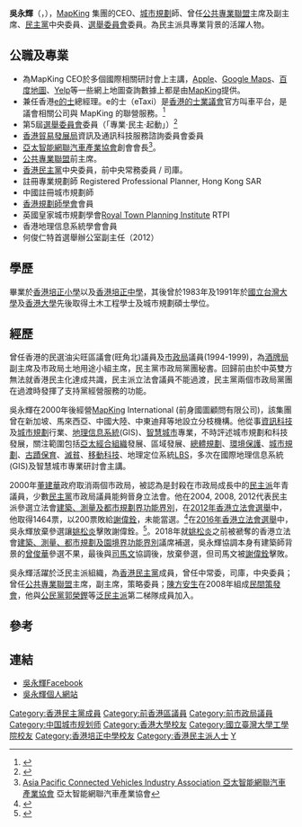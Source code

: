 {{Infobox officeholder
|honorific-prefix=
|name = 吳永輝
|native_name = Ng, Wing Fai Stanley
|native_name_lang = en
|image= File:First-chief-executive-election-debate-7.jpg
|image_size=
|honorific-suffix=
|office             = [[2016年香港選舉委員會界別分組選舉#建築、測量、都市規劃及園境界|專業。民主。起動]]特首選舉委員
|term_start         = 2016年11月
|term_end           = 
|constituency       = 
|office1             = [[市政局_(香港)|市政局議員]]
|term_start1         = 1995年5月
|term_end1           =1999年12月
|predecessor1       = 
|successor1        = 
|constituency1       =
|majority           = 
|birth_date         = {{birth date and age|1960|11|18|}}
|birth_place        = {{HKG-1945}}
|death_date         = 
|death_place        = 
| nationality        = {{CNHK}}
|party              = {{DPHK}}
|otherparty   = [[2016年香港選舉委員會界別分組選舉#建築、測量、都市規劃及園境界|專業。民主。起動]]<br>{{TPC/short}}
|alma_mater         = [[國立臺灣大學|國立臺灣大學]] ([[理學士|BSc]])<br>[[香港大學|香港大學]] ([[理學碩士|MSc]])
|occupation         =城市規劃
}}
'''吳永輝'''（{{lang-en|Stanley Ng Wing Fai}}，{{bd|1960年|11月18日|}}），[[MapKing|MapKing]] 集團的CEO、[[城市規劃|城市規劃]]師、曾任[[公共專業聯盟|公共專業聯盟]]主席及副主席、[[民主黨_(香港)|民主黨]]中央委員、[[選舉委員會_(香港)|選舉委員會]]委員。為民主派具專業背景的活躍人物。

==公職及專業==
*為MapKing CEO於多個國際相關研討會上主講，[[蘋果公司|Apple]]、[[Google_Maps|Google Maps]]、[[百度地圖|百度地圖]]、[[Yelp|Yelp]]等一些網上地圖查詢數據上都是由[[MapKing|MapKing]]提供。
*兼任香港[[e的士|e的士]]總經理。e的士（eTaxi）是[[香港的士業議會|香港的士業議會]]官方叫車平台，是議會相關公司與 MapKing 的聯營服務。<ref>{{Cite web |url=http://www.etaxi.com.hk/ |title=eTaxi網站 |accessdate=2020-10-03 |archive-date=2019-07-13 |archive-url=https://web.archive.org/web/20190713002900/https://www.etaxi.com.hk/ |dead-url=no }}</ref>
*第5屆[[選舉委員會_(香港)|選舉委員會]]委員（「專業·民主·起動」）<ref>{{Cite web |url=http://news.mingpao.com/pns/dailynews/web_tc/article/20170206/s00002/1486317887061 |title=泛民建測規園選委 稱未必綑綁投票 |accessdate=2017-04-08 |archive-date=2017-04-08 |archive-url=https://web.archive.org/web/20170408171710/http://news.mingpao.com/pns/dailynews/web_tc/article/20170206/s00002/1486317887061 |dead-url=no }}</ref>
*[[香港貿易發展局|香港貿易發展局]]資訊及通訊科技服務諮詢委員會委員
*[[亞太智能網聯汽車產業協會|亞太智能網聯汽車產業協會]]創會會長<ref>[http://www.vehiclesconnected.org Asia Pacific Connected Vehicles Industry Association 亞太智能網聯汽車產業協會]{{Wayback|url=http://www.vehiclesconnected.org/ |date=20200301120421 }} 亞太智能網聯汽車產業協會</ref>。
*[[公共專業聯盟|公共專業聯盟]]前主席。 
*[[香港民主黨|香港民主黨]]中央委員，前中央常務委員 / 司庫。 
*註冊專業規劃師 Registered Professional Planner, Hong Kong SAR
*中國註冊城市規劃師 
*[[香港規劃師學會|香港規劃師學會]]會員
*英國皇家城市規劃學會[[Royal_Town_Planning_Institute|Royal Town Planning Institute]] RTPI
*香港地理信息系統學會會員
*何俊仁特首選舉辦公室副主任（2012）

==學歷==
畢業於[[香港培正小學|香港培正小學]]以及[[香港培正中學|香港培正中學]]，其後曾於1983年及1991年於[[國立台灣大學|國立台灣大學]]及[[香港大學|香港大學]]先後取得土木工程學士及城市規劃碩士學位。

==經歷== 
曾任香港的民選油尖旺區議會(旺角北)議員及[[市政局_(香港)|市政局]]議員(1994-1999)，為[[酒牌局|酒牌局]]副主席及市政局土地用途小組主席，民主黨市政局黨團秘書。回歸前由於中英雙方無法就香港民主化達成共識，民主派立法會議員不能過渡，民主黨兩個市政局黨團在過渡時發揮了支持黨經營服務的功能。

吳永輝在2000年後經營[[MapKing|MapKing]] International (前身國圖顧問有限公司)，該集團曾在新加坡、馬來西亞、中國大陸、中東迪拜等地設立分枝機構。他從事[[資訊科技|資訊科技]]及[[城市規劃|城市規劃]]行業、[[地理信息系統|地理信息系統]](GIS)、[[智慧城市|智慧城市]]專業，不時評述城市規劃和科技發展，關注範圍包括[[亞太經合組織|亞太經合組織]]發展、區域發展、[[總體規劃|總體規劃]]、[[環境保護|環境保護]]、[[城市規劃|城市規劃]]、[[古蹟保育|古蹟保育]]、[[滅貧|滅貧]]、[[移動科技|移動科技]]、地理定位系統[[LBS|LBS]]，多次在國際地理信息系統(GIS)及智慧城市專業研討會主講。

2000年[[董建華|董建華]]政府取消兩個市政局，被認為是封殺在市政局成長中的[[民主派|民主派]]年青議員，少數[[民主黨_(香港)|民主黨]]市政局議員能夠晉身立法會。他在2004, 2008, 2012代表民主派參選立法會[[建築、測量及都市規劃界功能界別|建築、測量及都市規劃界功能界別]]，在[[2012年香港立法會選舉|2012年香港立法會選舉]]中，他取得1464票，以200票敗給[[謝偉銓|謝偉銓]]，未能當選。<ref>{{Cite web |url=https://www.thestandnews.com/politics/%E6%B0%91%E4%B8%BB%E5%8B%9D%E9%81%B8%E5%8B%BF%E5%BF%98%E5%90%B3%E6%B0%B8%E8%BC%9D/ |title=民主勝選　不能忘記吳永輝 |accessdate=2017-04-08 |archive-date=2017-04-09 |archive-url=https://web.archive.org/web/20170409021221/https://www.thestandnews.com/politics/%E6%B0%91%E4%B8%BB%E5%8B%9D%E9%81%B8%E5%8B%BF%E5%BF%98%E5%90%B3%E6%B0%B8%E8%BC%9D/ |dead-url=no }}</ref>在[[2016年香港立法會選舉|2016年香港立法會選舉]]中， 吳永輝放棄參選讓[[姚松炎|姚松炎]]擊敗謝偉銓。<ref>{{Cite web |url=http://hk.apple.nextmedia.com/news/art/20160601/19636378 |title=吳永輝棄選　讓路姚松炎 |accessdate=2017-04-08 |archive-date=2016-09-23 |archive-url=https://web.archive.org/web/20160923181132/http://hk.apple.nextmedia.com/news/art/20160601/19636378 |dead-url=no }}</ref>。2018年就[[姚松炎|姚松炎]]之前被褫奪的香港立法會[[建築、測量、都市規劃及園境界功能界別|建築、測量、都市規劃及園境界功能界別]]議席補選，吳永輝協調本身有建築師背景的[[曾俊華|曾俊華]]參選不果，最後與[[司馬文|司馬文]]協調後，放棄參選，但司馬文被[[謝偉銓|謝偉銓]]擊敗。

吳永輝活躍於泛民主派組織，為[[香港民主黨|香港民主黨]]成員，曾任中常委，司庫，中央委員；曾任[[公共專業聯盟|公共專業聯盟]]主席，副主席，策略委員；[[陳方安生|陳方安生]]在2008年組成[[民間策發會|民間策發會]]，他與[[公民黨_(香港)|公民黨]][[郭榮鏗|郭榮鏗]]等[[泛民主派|泛民主派]]第二梯隊成員加入。

==參考==
<references />

==連結==
* [http://www.facebook.com/StanleyNg.MapKing 吳永輝Facebook] {{Wayback|url=http://www.facebook.com/StanleyNg.MapKing |date=20210313054635 }}
* [http://www.stanleyng.org  吳永輝個人網站]{{Wayback|url=http://www.stanleyng.org/ |date=20180815005954 }}

{{start box}}
{{s-before|首任}}
{{s-title|[[油尖旺區議會|油尖旺區議員（旺角北）]]|1994年—1999年}}
{{s-after|[[葉樹安|葉樹安]]}}
{{end}}

{{DEFAULTSORT:W}}
[[Category:香港民主黨成員|Category:香港民主黨成員]]
[[Category:前香港區議員|Category:前香港區議員]]
[[Category:前市政局議員|Category:前市政局議員]]
[[Category:中国城市规划师|Category:中国城市规划师]]
[[Category:香港大學校友|Category:香港大學校友]]
[[Category:國立臺灣大學工學院校友|Category:國立臺灣大學工學院校友]]
[[Category:香港培正中學校友|Category:香港培正中學校友]]
[[Category:香港民主派人士|Category:香港民主派人士]]
[[Category:吳姓|Y]]